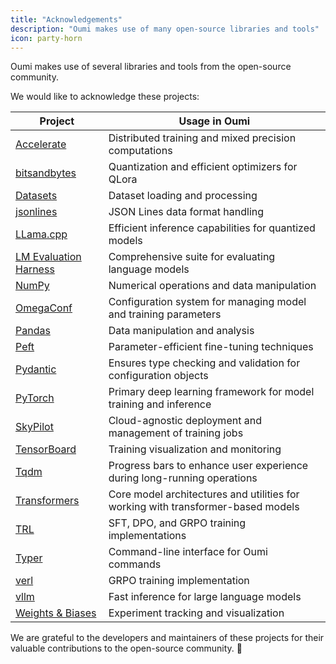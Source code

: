 ```yaml
---
title: "Acknowledgements"
description: "Oumi makes use of many open-source libraries and tools"
icon: party-horn
---
```


Oumi makes use of several libraries and tools from the open-source community.

We would like to acknowledge these projects:

| Project | Usage in Oumi |
|-------------------|---------------|
| [Accelerate](https://github.com/huggingface/accelerate) | Distributed training and mixed precision computations |
| [bitsandbytes](https://github.com/bitsandbytes-foundation/bitsandbytes) | Quantization and efficient optimizers for QLora |
| [Datasets](https://github.com/huggingface/datasets) | Dataset loading and processing |
| [jsonlines](https://github.com/wbolster/jsonlines) | JSON Lines data format handling |
| [LLama.cpp](https://github.com/ggerganov/llama.cpp) | Efficient inference capabilities for quantized models |
| [LM Evaluation Harness](https://github.com/EleutherAI/lm-evaluation-harness) | Comprehensive suite for evaluating language models |
| [NumPy](https://github.com/numpy/numpy) | Numerical operations and data manipulation |
| [OmegaConf](https://github.com/omry/omegaconf) | Configuration system for managing model and training parameters |
| [Pandas](https://github.com/pandas-dev/pandas) | Data manipulation and analysis |
| [Peft](https://github.com/huggingface/peft) | Parameter-efficient fine-tuning techniques |
| [Pydantic](https://github.com/pydantic/pydantic) | Ensures type checking and validation for configuration objects |
| [PyTorch](https://github.com/pytorch/pytorch) | Primary deep learning framework for model training and inference |
| [SkyPilot](https://github.com/skypilot-org/skypilot) | Cloud-agnostic deployment and management of training jobs |
| [TensorBoard](https://github.com/tensorflow/tensorboard) | Training visualization and monitoring |
| [Tqdm](https://github.com/tqdm/tqdm) | Progress bars to enhance user experience during long-running operations |
| [Transformers](https://github.com/huggingface/transformers) | Core model architectures and utilities for working with transformer-based models |
| [TRL](https://github.com/huggingface/trl) | SFT, DPO, and GRPO training implementations |
| [Typer](https://github.com/tiangolo/typer) | Command-line interface for Oumi commands |
| [verl](https://github.com/volcengine/verl) | GRPO training implementation |
| [vllm](https://github.com/vllm-project/vllm) | Fast inference for large language models |
| [Weights & Biases](https://github.com/wandb/wandb) | Experiment tracking and visualization |

We are grateful to the developers and maintainers of these projects for their valuable contributions to the open-source community. 🙏